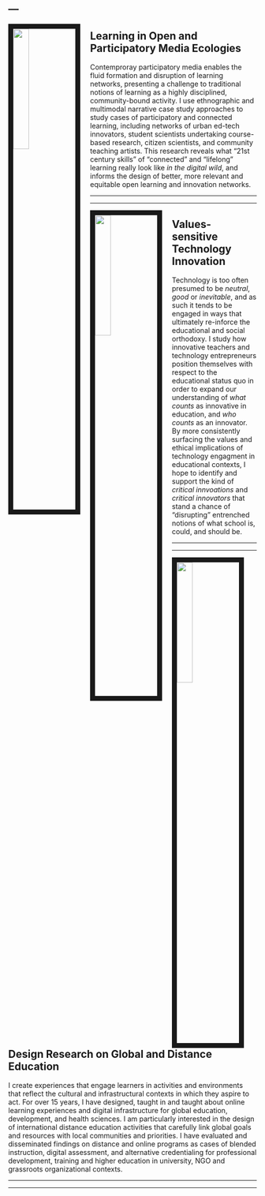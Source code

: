 ---
---

<link rel="stylesheet" href="styles.css" type="text/css">

<img src="./images/edtech_network.jpg" style="width:25%; border:10px solid; margin-right: 20px" align="left">

## Learning in Open and Participatory Media Ecologies

Contemproray participatory media enables the fluid formation and disruption of learning networks, presenting a challenge to traditional notions of learning as a highly disciplined, community-bound activity. I use ethnographic and multimodal narrative case study approaches to study cases of participatory and connected learning, including networks of urban ed-tech innovators, student scientists undertaking course-based research, citizen scientists, and community teaching artists. This research reveals what "21st century skills" of "connected" and "lifelong" learning really look like *in the digital wild*, and informs the design of better, more relevant and equitable open learning and innovation networks. 

******
*******

<link rel="stylesheet" href="styles.css" type="text/css">

<img src="./images/tpack.jpg" style="width:25%; border:10px solid; margin-right: 20px" align="left">

## Values-sensitive Technology Innovation

Technology is too often presumed to be *neutral*, *good* or *inevitable*, and as such it tends to be engaged in ways that ultimately re-inforce the educational and social orthodoxy.  I study how innovative teachers and technology entrepreneurs position themselves with respect to the educational status quo in order to expand our understanding of *what counts* as innovative in education, and *who counts* as an innovator. By more consistently surfacing the values and ethical implications of technology engagment in educational contexts, I hope to identify and support the kind of *critical innvoations* and *critical innovators* that stand a chance of "disrupting" entrenched notions of what school is, could, and should be.  

************
******

<img src="./images/health_sys_trans.jpg" style="width:25%; border:10px solid; margin-right: 20px" align="left">

## Design Research on Global and Distance Education

I create experiences that engage learners in activities and environments that reflect the cultural and infrastructural contexts in which they aspire to act. For over 15 years, I have designed, taught in and taught about online learning experiences and digital infrastructure for global education, development, and health sciences.  I am particularly interested in the design of international distance education activities that carefully link global goals and resources with local communities and priorities.  I have evaluated and disseminated findings on distance and online programs as cases of blended instruction, digital assessment, and alternative credentialing for professional development, training and higher education in university, NGO and grassroots organizational contexts. 

******
******
